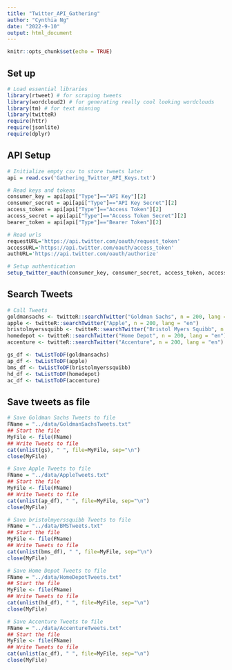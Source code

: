 ```yaml
---
title: "Twitter_API_Gathering"
author: "Cynthia Ng"
date: "2022-9-10"
output: html_document
---
```


```r
knitr::opts_chunk$set(echo = TRUE)
```

## Set up

```r
# Load essential libraries
library(rtweet) # for scraping tweets
library(wordcloud2) # for generating really cool looking wordclouds
library(tm) # for text minning
library(twitteR)
require(httr)
require(jsonlite)
require(dplyr)
```

## API Setup

```r
# Initialize empty csv to store tweets later
api = read.csv('Gathering_Twitter_API_Keys.txt')

# Read keys and tokens
consumer_key = api[api["Type"]=="API Key"][2]
consumer_secret = api[api["Type"]=="API Key Secret"][2]
access_token = api[api["Type"]=="Access Token"][2]
access_secret = api[api["Type"]=="Access Token Secret"][2]
bearer_token = api[api["Type"]=="Bearer Token"][2]

# Read urls
requestURL='https://api.twitter.com/oauth/request_token'
accessURL='https://api.twitter.com/oauth/access_token'
authURL='https://api.twitter.com/oauth/authorize'

# Setup authentication
setup_twitter_oauth(consumer_key, consumer_secret, access_token, access_secret)
```

## Search Tweets
```r
# Call Tweets
goldmansachs <- twitteR::searchTwitter("Goldman Sachs", n = 200, lang = "en")
apple <- twitteR::searchTwitter("Apple", n = 200, lang = "en")
bristolmyerssquibb <- twitteR::searchTwitter("Bristol Myers Squibb", n = 200, lang = "en")
homedepot <- twitteR::searchTwitter("Home Depot", n = 200, lang = "en")
accenture <- twitteR::searchTwitter("Accenture", n = 200, lang = "en")

gs_df <- twListToDF(goldmansachs)
ap_df <- twListToDF(apple)
bms_df <- twListToDF(bristolmyerssquibb)
hd_df <- twListToDF(homedepot)
ac_df <- twListToDF(accenture)
```


## Save tweets as file
```r
# Save Goldman Sachs Tweets to file
FName = "../data/GoldmanSachsTweets.txt"
## Start the file
MyFile <- file(FName)
## Write Tweets to file
cat(unlist(gs), " ", file=MyFile, sep="\n")
close(MyFile)

# Save Apple Tweets to file
FName = "../data/AppleTweets.txt"
## Start the file
MyFile <- file(FName)
## Write Tweets to file
cat(unlist(ap_df), " ", file=MyFile, sep="\n")
close(MyFile)

# Save bristolmyerssquibb Tweets to file
FName = "../data/BMSTweets.txt"
## Start the file
MyFile <- file(FName)
## Write Tweets to file
cat(unlist(bms_df), " ", file=MyFile, sep="\n")
close(MyFile)

# Save Home Depot Tweets to file
FName = "../data/HomeDepotTweets.txt"
## Start the file
MyFile <- file(FName)
## Write Tweets to file
cat(unlist(hd_df), " ", file=MyFile, sep="\n")
close(MyFile)

# Save Accenture Tweets to file
FName = "../data/AccentureTweets.txt"
## Start the file
MyFile <- file(FName)
## Write Tweets to file
cat(unlist(ac_df), " ", file=MyFile, sep="\n")
close(MyFile)
```